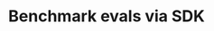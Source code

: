 ---
title: Benchmark evals via SDK
description: "Scale your AI evaluations with Quotient AI's Python SDK"
icon: "square-poll-vertical"
---
